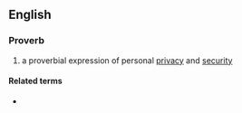 ==English==

===Proverb===
{{en-proverb|head=[[an]] [[Englishman]]'s [[home]] [[is]] [[his]] [[castle]]}}

# {{lb|en|British}} a proverbial expression of personal [[privacy]] and [[security]]

====Related terms====
* {{l|en|a man's home is his castle}}